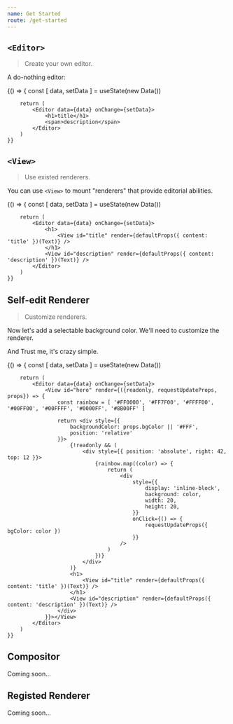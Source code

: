```yaml
---
name: Get Started
route: /get-started
---
```



## `<Editor>`
> Create your own editor.

A do-nothing editor:

<Playground>
    {() => {
        const [ data, setData ] = useState(new Data())

        return (
            <Editor data={data} onChange={setData}>
                <h1>title</h1>
                <span>description</span>
            </Editor>
        )
    }}
</Playground>

## `<View>`
> Use existed renderers.

You can use `<View>` to mount "renderers" that provide editorial abilities.


<Playground>
    {() => {
        const [ data, setData ] = useState(new Data())

        return (
            <Editor data={data} onChange={setData}>
                <h1>
                    <View id="title" render={defaultProps({ content: 'title' })(Text)} />
                </h1>
                <View id="description" render={defaultProps({ content: 'description' })(Text)} />
            </Editor>
        )
    }}
</Playground>

## Self-edit Renderer
> Customize renderers.

Now let's add a selectable background color. We'll need to customize the renderer.  

And Trust me, it's crazy simple.

<Playground>
    {() => {
        const [ data, setData ] = useState(new Data())

        return (
            <Editor data={data} onChange={setData}>
                <View id="hero" render={({readonly, requestUpdateProps, props}) => {
                    const rainbow = [ '#FF0000', '#FF7F00', '#FFFF00', '#00FF00', '#00FFFF', '#0000FF', '#8B00FF' ]

                    return <div style={{
                        backgroundColor: props.bgColor || '#FFF',
                        position: 'relative'
                    }}>
                        {!readonly && (
                            <div style={{ position: 'absolute', right: 42, top: 12 }}>
                                {rainbow.map((color) => {
                                    return (
                                        <div
                                            style={{
                                                display: 'inline-block',
                                                background: color,
                                                width: 20,
                                                height: 20,
                                            }}
                                            onClick={() => {
                                                requestUpdateProps({ bgColor: color })
                                            }}
                                        />
                                    )
                                })}
                            </div>
                        )}
                        <h1>
                            <View id="title" render={defaultProps({ content: 'title' })(Text)} />
                        </h1>
                        <View id="description" render={defaultProps({ content: 'description' })(Text)} />
                    </div> 
                }}></View>
            </Editor>
        )
    }}
</Playground>

## Compositor
Coming soon...

## Registed Renderer
Coming soon...